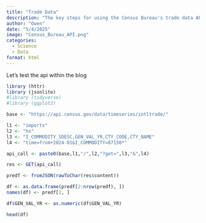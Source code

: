```yaml
---
title: "Trade Data"
description: "The key steps for using the Census Bureau's trade data API"
author: "Owen"
date: "5/4/2025"
image: "Census_Bureau_API.png"
categories:
  - Science
  - Data
format: html
---
```


Let's test the api within the blog

```r

library (httr)
library (jsonlite)
#library (tidyverse)
#library (ggplot2)

base <- "https://api.census.gov/data/timeseries/intltrade/"

l1 <- "imports"
l2 <- "hs"
l3 <- "I_COMMODITY_SDESC,GEN_VAL_YR,CTY_CODE,CTY_NAME"
l4 <- "time=from+2024-01&I_COMMODITY=87150*"

api_call <- paste0(base,l1,"/",l2,"?get=",l3,"&",l4)

res <- GET(api_call)

predf <- fromJSON(rawToChar(res$content))

df <- as.data.frame(predf[2:nrow(predf), ])
names(df) <- predf[1, ]

df$GEN_VAL_YR <- as.numeric(df$GEN_VAL_YR)

head(df)



```